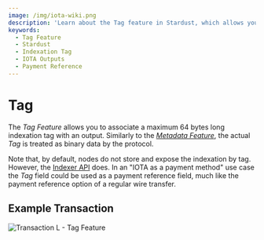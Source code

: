 ```yaml
---
image: /img/iota-wiki.png
description: 'Learn about the Tag feature in Stardust, which allows you to associate a maximum 64 bytes long indexation tag with an output, and can be used as a payment reference field.'
keywords:
  - Tag Feature
  - Stardust
  - Indexation Tag
  - IOTA Outputs
  - Payment Reference
---
```


# Tag

The _Tag Feature_ allows you to associate a maximum 64 bytes long indexation tag with an output. Similarly to
the [_Metadata Feature_](metadata.mdx), the actual _Tag_ is treated as binary data by the protocol.

Note that, by default, nodes do not store and expose the indexation by tag. However, the
[Indexer API](https://wiki.iota.org/shimmer/tips/tips/TIP-0026/) does. In an "IOTA as a
payment method" use case the _Tag_ field could be used as a payment reference field, much like the payment reference
option of a regular wire transfer.

## Example Transaction

![Transaction L - Tag Feature](/img/stardust_explanations/stardust_ledger_anatomy/simple_transaction/tx_L.svg)
